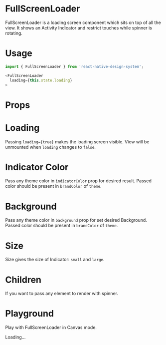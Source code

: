 
<Meta title="FullScreenLoader" component={FullScreenLoader} />

# FullScreenLoader

FullScreenLoader is a loading screen component which sits on top of all the view. It shows an Activity Indicator and restrict touches while spinner is rotating.

# Usage

```js
import { FullScreenLoader } from 'react-native-design-system';

<FullScreenLoader
  loading={this.state.loading}
>
```

# Props

<Props of={FullScreenLoader} />

# Loading

Passing `loading={true}` makes the loading screen visible. View will be unmounted when `loading` changes to `false`.

# Indicator Color

Pass any theme color in `indicatorColor` prop for desired result. Passed color should be present in `brandColor` of `theme`.

# Background

Pass any theme color in `background` prop for set desired Background. Passed color should be present in `brandColor` of `theme`.

# Size

Size gives the size of Indicator: `small` and `large`.

# Children

If you want to pass any element to render with spinner.

# Playground

Play with FullScreenLoader in Canvas mode.

<Preview>
  <Story name="playground" parameters={{decorators: [withKnobs]}}>
    <View style={{height: 480, width: 270, borderWidth: 1}}>
      <FullScreenLoader
        loading={boolean('loading', true)}
        size={select('size', ['sm', 'lg'])}
        background={select(
          'background',
          ['backgroundDark', 'backgroundLight', 'foreground'],
          'backgroundLight',
        )}
        indicatorColor={color('indicatorColor', '#1e88e5')}>
        <Text>Loading...</Text>
      </FullScreenLoader>
    </View>
  </Story>
</Preview>
